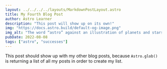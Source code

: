 ```yaml
---
layout: ../../../../layouts/MarkdownPostLayout.astro
title: My Fourth Blog Post
author: Astro Learner
description: "This post will show up on its own!"
img: "https://docs.astro.build/default-og-image.png"
img_alt: "The word “astro” against an illustration of planets and stars."
pubDate: 2022-08-08
tags: ["astro", "successes"]
---
```


This post should show up with my other blog posts, because `Astro.glob()` is returning a list of all my posts in order to create my list.
